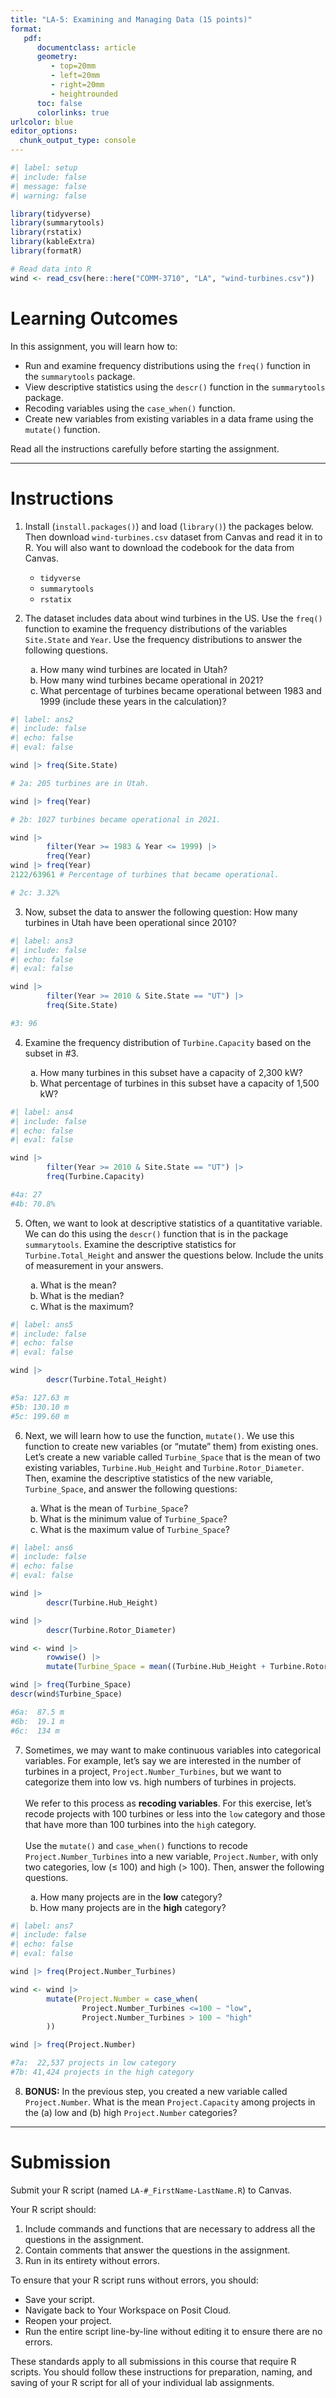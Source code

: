```yaml
---
title: "LA-5: Examining and Managing Data (15 points)"
format:
   pdf:
      documentclass: article
      geometry:
         - top=20mm
         - left=20mm
         - right=20mm
         - heightrounded
      toc: false
      colorlinks: true
urlcolor: blue
editor_options: 
  chunk_output_type: console
---
```


```r
#| label: setup
#| include: false
#| message: false
#| warning: false

library(tidyverse)
library(summarytools)
library(rstatix)
library(kableExtra)
library(formatR)

# Read data into R
wind <- read_csv(here::here("COMM-3710", "LA", "wind-turbines.csv"))

```

# Learning Outcomes

In this assignment, you will learn how to:

-   Run and examine frequency distributions using the `freq()` function in the `summarytools` package.
-   View descriptive statistics using the `descr()` function in the `summarytools` package.
-   Recoding variables using the `case_when()` function.
-   Create new variables from existing variables in a data frame using the `mutate()` function.

::: callout-tip
Read all the instructions carefully before starting the assignment.
:::

------------------------------------------------------------------------

# Instructions

1)  Install (`install.packages()`) and load (`library()`) the packages below. Then download `wind-turbines.csv` dataset from Canvas and read it in to R. You will also want to download the codebook for the data from Canvas.

    -   `tidyverse`
    -   `summarytools`
    -   `rstatix`

2)  The dataset includes data about wind turbines in the US. Use the `freq()` function to examine the frequency distributions of the variables `Site.State` and `Year`. Use the frequency distributions to answer the following questions.

    a)  How many wind turbines are located in Utah?
    b)  How many wind turbines became operational in 2021?
    c)  What percentage of turbines became operational between 1983 and 1999 (include these years in the calculation)?

```r
#| label: ans2
#| include: false
#| echo: false
#| eval: false

wind |> freq(Site.State)

# 2a: 205 turbines are in Utah.

wind |> freq(Year)

# 2b: 1027 turbines became operational in 2021.

wind |> 
        filter(Year >= 1983 & Year <= 1999) |> 
        freq(Year)
wind |> freq(Year)
2122/63961 # Percentage of turbines that became operational.

# 2c: 3.32%

```

3)  Now, subset the data to answer the following question: How many turbines in Utah have been operational since 2010?

```r
#| label: ans3
#| include: false
#| echo: false
#| eval: false

wind |> 
        filter(Year >= 2010 & Site.State == "UT") |> 
        freq(Site.State)

#3: 96

```

4)  Examine the frequency distribution of `Turbine.Capacity` based on the subset in #3.

    a)  How many turbines in this subset have a capacity of 2,300 kW?
    b)  What percentage of turbines in this subset have a capacity of 1,500 kW?

```r
#| label: ans4
#| include: false
#| echo: false
#| eval: false

wind |> 
        filter(Year >= 2010 & Site.State == "UT") |> 
        freq(Turbine.Capacity)

#4a: 27
#4b: 70.8%

```

5)  Often, we want to look at descriptive statistics of a quantitative variable. We can do this using the `descr()` function that is in the package `summarytools`. Examine the descriptive statistics for `Turbine.Total_Height` and answer the questions below. Include the units of measurement in your answers.

    a)  What is the mean?
    b)  What is the median?
    c)  What is the maximum?

```r
#| label: ans5
#| include: false
#| echo: false
#| eval: false

wind |> 
        descr(Turbine.Total_Height)

#5a: 127.63 m
#5b: 130.10 m
#5c: 199.60 m

```

6)  Next, we will learn how to use the function, `mutate()`. We use this function to create new variables (or "mutate" them) from existing ones. Let's create a new variable called `Turbine_Space` that is the mean of two existing variables, `Turbine.Hub_Height` and `Turbine.Rotor_Diameter`. Then, examine the descriptive statistics of the new variable, `Turbine_Space`, and answer the following questions:

    a)  What is the mean of `Turbine_Space`?
    b)  What is the minimum value of `Turbine_Space`?
    c)  What is the maximum value of `Turbine_Space`?

```r
#| label: ans6
#| include: false
#| echo: false
#| eval: false

wind |> 
        descr(Turbine.Hub_Height)

wind |> 
        descr(Turbine.Rotor_Diameter)

wind <- wind |> 
        rowwise() |> 
        mutate(Turbine_Space = mean((Turbine.Hub_Height + Turbine.Rotor_Diameter)/2))

wind |> freq(Turbine_Space)
descr(wind$Turbine_Space)

#6a:  87.5 m
#6b:  19.1 m
#6c:  134 m

```

7)  Sometimes, we may want to make continuous variables into categorical variables. For example, let's say we are interested in the number of turbines in a project, `Project.Number_Turbines`, but we want to categorize them into low vs. high numbers of turbines in projects.\
    \
    We refer to this process as **recoding variables**. For this exercise, let's recode projects with 100 turbines or less into the `low` category and those that have more than 100 turbines into the `high` category.\
    \
    Use the `mutate()` and `case_when()` functions to recode `Project.Number_Turbines` into a new variable, `Project.Number`, with only two categories, low ($\le$ 100) and high ($>$ 100). Then, answer the following questions.

    a)  How many projects are in the **low** category?
    b)  How many projects are in the **high** category?


```r
#| label: ans7
#| include: false
#| echo: false
#| eval: false

wind |> freq(Project.Number_Turbines)

wind <- wind |> 
        mutate(Project.Number = case_when(
                Project.Number_Turbines <=100 ~ "low",
                Project.Number_Turbines > 100 ~ "high"
        ))

wind |> freq(Project.Number)

#7a:  22,537 projects in low category
#7b: 41,424 projects in the high category

```

8)  **BONUS:** In the previous step, you created a new variable called `Project.Number`. What is the mean `Project.Capacity` among projects in the (a) low and (b) high `Project.Number` categories?

------------------------------------------------------------------------

# Submission

Submit your R script (named `LA-#_FirstName-LastName.R`) to Canvas.

Your R script should:

1)  Include commands and functions that are necessary to address all the questions in the assignment.
2)  Contain comments that answer the questions in the assignment.
3)  Run in its entirety without errors.

To ensure that your R script runs without errors, you should:

-   Save your script.
-   Navigate back to Your Workspace on Posit Cloud.
-   Reopen your project.
-   Run the entire script line-by-line without editing it to ensure there are no errors.

::: callout-important
These standards apply to all submissions in this course that require R scripts. You should follow these instructions for preparation, naming, and saving of your R script for all of your individual lab assignments.
:::
